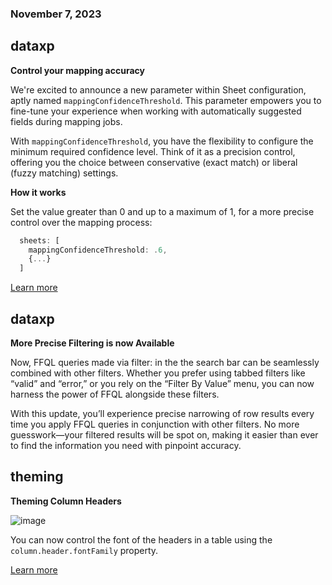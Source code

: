 ### November 7, 2023

## dataxp

**Control your mapping accuracy**

We're excited to announce a new parameter within Sheet configuration, aptly named `mappingConfidenceThreshold`. This parameter empowers you to fine-tune your experience when working with automatically suggested fields during mapping jobs.

With `mappingConfidenceThreshold`, you have the flexibility to configure the minimum required confidence level. Think of it as a precision control, offering you the choice between conservative (exact match) or liberal (fuzzy matching) settings.

**How it works**

Set the value greater than 0 and up to a maximum of 1, for a more precise control over the mapping process:

```jsx workbook.js
  sheets: [
    mappingConfidenceThreshold: .6,
    {...}
  ]
```

[Learn more](../blueprint/sheet-options#mappingConfidenceThreshold)

## dataxp

**More Precise Filtering is now Available**

Now, FFQL queries made via filter: in the the search bar can be seamlessly combined with other filters. Whether you prefer using tabbed filters like “valid” and “error,” or you rely on the “Filter By Value” menu, you can now harness the power of FFQL alongside these filters.

With this update, you’ll experience precise narrowing of row results every time you apply FFQL queries in conjunction with other filters. No more guesswork—your filtered results will be spot on, making it easier than ever to find the information you need with pinpoint accuracy.

## theming

**Theming Column Headers**

![image](../changelog/images/fontinheader.png)

You can now control the font of the headers in a table using the `column.header.fontFamily` property.

[Learn more](../guides/theming#theme-table)
